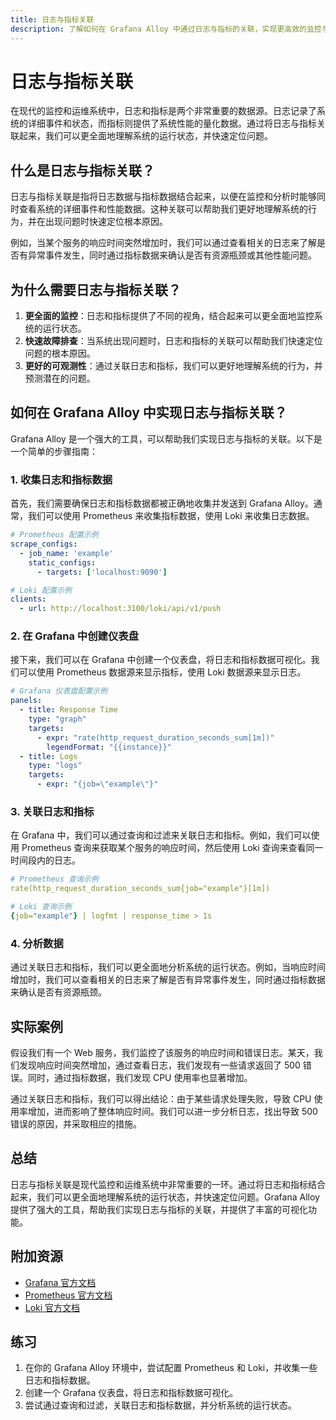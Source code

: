 ```yaml
---
title: 日志与指标关联
description: 了解如何在 Grafana Alloy 中通过日志与指标的关联，实现更高效的监控与故障排查。
---
```


# 日志与指标关联

在现代的监控和运维系统中，日志和指标是两个非常重要的数据源。日志记录了系统的详细事件和状态，而指标则提供了系统性能的量化数据。通过将日志与指标关联起来，我们可以更全面地理解系统的运行状态，并快速定位问题。

## 什么是日志与指标关联？

日志与指标关联是指将日志数据与指标数据结合起来，以便在监控和分析时能够同时查看系统的详细事件和性能数据。这种关联可以帮助我们更好地理解系统的行为，并在出现问题时快速定位根本原因。

例如，当某个服务的响应时间突然增加时，我们可以通过查看相关的日志来了解是否有异常事件发生，同时通过指标数据来确认是否有资源瓶颈或其他性能问题。

## 为什么需要日志与指标关联？

1. **更全面的监控**：日志和指标提供了不同的视角，结合起来可以更全面地监控系统的运行状态。
2. **快速故障排查**：当系统出现问题时，日志和指标的关联可以帮助我们快速定位问题的根本原因。
3. **更好的可观测性**：通过关联日志和指标，我们可以更好地理解系统的行为，并预测潜在的问题。

## 如何在 Grafana Alloy 中实现日志与指标关联？

Grafana Alloy 是一个强大的工具，可以帮助我们实现日志与指标的关联。以下是一个简单的步骤指南：

### 1. 收集日志和指标数据

首先，我们需要确保日志和指标数据都被正确地收集并发送到 Grafana Alloy。通常，我们可以使用 Prometheus 来收集指标数据，使用 Loki 来收集日志数据。

```yaml
# Prometheus 配置示例
scrape_configs:
  - job_name: 'example'
    static_configs:
      - targets: ['localhost:9090']

# Loki 配置示例
clients:
  - url: http://localhost:3100/loki/api/v1/push
```

### 2. 在 Grafana 中创建仪表盘

接下来，我们可以在 Grafana 中创建一个仪表盘，将日志和指标数据可视化。我们可以使用 Prometheus 数据源来显示指标，使用 Loki 数据源来显示日志。

```yaml
# Grafana 仪表盘配置示例
panels:
  - title: Response Time
    type: "graph"
    targets:
      - expr: "rate(http_request_duration_seconds_sum[1m])"
        legendFormat: "{{instance}}"
  - title: Logs
    type: "logs"
    targets:
      - expr: "{job=\"example\"}"
```

### 3. 关联日志和指标

在 Grafana 中，我们可以通过查询和过滤来关联日志和指标。例如，我们可以使用 Prometheus 查询来获取某个服务的响应时间，然后使用 Loki 查询来查看同一时间段内的日志。

```yaml
# Prometheus 查询示例
rate(http_request_duration_seconds_sum{job="example"}[1m])

# Loki 查询示例
{job="example"} | logfmt | response_time > 1s
```

### 4. 分析数据

通过关联日志和指标，我们可以更全面地分析系统的运行状态。例如，当响应时间增加时，我们可以查看相关的日志来了解是否有异常事件发生，同时通过指标数据来确认是否有资源瓶颈。

## 实际案例

假设我们有一个 Web 服务，我们监控了该服务的响应时间和错误日志。某天，我们发现响应时间突然增加，通过查看日志，我们发现有一些请求返回了 500 错误。同时，通过指标数据，我们发现 CPU 使用率也显著增加。

通过关联日志和指标，我们可以得出结论：由于某些请求处理失败，导致 CPU 使用率增加，进而影响了整体响应时间。我们可以进一步分析日志，找出导致 500 错误的原因，并采取相应的措施。

## 总结

日志与指标关联是现代监控和运维系统中非常重要的一环。通过将日志和指标结合起来，我们可以更全面地理解系统的运行状态，并快速定位问题。Grafana Alloy 提供了强大的工具，帮助我们实现日志与指标的关联，并提供了丰富的可视化功能。

## 附加资源

- [Grafana 官方文档](https://grafana.com/docs/)
- [Prometheus 官方文档](https://prometheus.io/docs/)
- [Loki 官方文档](https://grafana.com/docs/loki/latest/)

## 练习

1. 在你的 Grafana Alloy 环境中，尝试配置 Prometheus 和 Loki，并收集一些日志和指标数据。
2. 创建一个 Grafana 仪表盘，将日志和指标数据可视化。
3. 尝试通过查询和过滤，关联日志和指标数据，并分析系统的运行状态。
